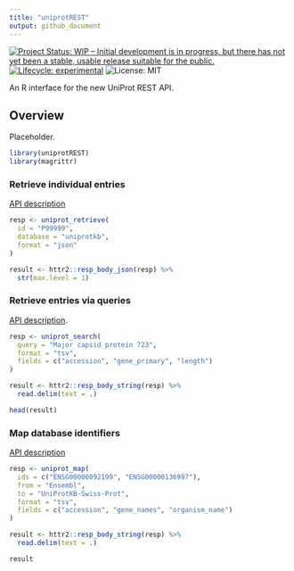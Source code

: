 ```yaml
---
title: "uniprotREST"
output: github_document
---
```


<!-- badges: start -->
[![Project Status: WIP – Initial development is in progress, but there has not yet been a stable, usable release suitable for the public.](https://www.repostatus.org/badges/latest/wip.svg)](https://www.repostatus.org/#wip)
[![Lifecycle: experimental](https://img.shields.io/badge/lifecycle-experimental-orange.svg)](https://lifecycle.r-lib.org/articles/stages.html#experimental)
![License: MIT](https://img.shields.io/github/license/csdaw/uniprotREST)
<!-- badges: end -->


An R interface for the new UniProt REST API.

## Overview

Placeholder.

```r
library(uniprotREST)
library(magrittr)
```


### Retrieve individual entries

[API description](https://www.uniprot.org/help/api_retrieve_entries)

```r
resp <- uniprot_retrieve(
  id = "P99999",
  database = "uniprotkb",
  format = "json"
)

result <- httr2::resp_body_json(resp) %>% 
  str(max.level = 1)
```


### Retrieve entries via queries

[API description](https://www.uniprot.org/help/api_queries).

```r
resp <- uniprot_search(
  query = "Major capsid protein 723",
  format = "tsv", 
  fields = c("accession", "gene_primary", "length")
)

result <- httr2::resp_body_string(resp) %>% 
  read.delim(text = .)

head(result)
```

### Map database identifiers

[API description](https://www.uniprot.org/help/id_mapping)

```r
resp <- uniprot_map(
  ids = c("ENSG00000092199", "ENSG00000136997"),
  from = "Ensembl",
  to = "UniProtKB-Swiss-Prot",
  format = "tsv",
  fields = c("accession", "gene_names", "organism_name")
)

result <- httr2::resp_body_string(resp) %>% 
  read.delim(text = .)

result
```

